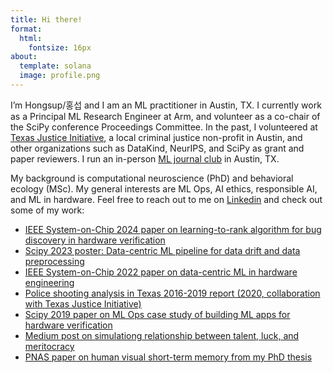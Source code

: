 ```yaml
---
title: Hi there!
format:
  html:
    fontsize: 16px
about:
  template: solana
  image: profile.png
---
```


I'm Hongsup/홍섭 and I am an ML practitioner in Austin, TX. I currently work as a Principal ML Research Engineer at Arm, and volunteer as a co-chair of the SciPy conference Proceedings Committee. In the past, I volunteered at [Texas Justice Initiative](https://texasjusticeinitiative.org/), a local criminal justice non-profit in Austin, and other organizations such as DataKind, NeurIPS, and SciPy as grant and paper reviewers. I run an in-person [ML journal club](https://austinmljournalclub.github.io/) in Austin, TX.

My background is computational neuroscience (PhD) and behavioral ecology (MSc). My general interests are ML Ops, AI ethics, responsible AI, and ML in hardware. Feel free to reach out to me on [Linkedin](https://www.linkedin.com/in/hongsupshin/) and check out some of my work:

- [IEEE System-on-Chip 2024 paper on learning-to-rank algorithm for bug discovery in hardware verification](https://ieeexplore.ieee.org/document/10737744)
- [Scipy 2023 poster: Data-centric ML pipeline for data drift and data preprocessing](https://zenodo.org/record/8136049)
- [IEEE System-on-Chip 2022 paper on data-centric ML in hardware engineering](https://ieeexplore.ieee.org/document/9908095)
- [Police shooting analysis in Texas 2016-2019 report (2020, collaboration with Texas Justice Initiative)](https://texasjusticeinitiative.org/publications/officer-involved-shootings-in-texas)
- [Scipy 2019 paper on ML Ops case study of building ML apps for hardware verification](https://conference.scipy.org/proceedings/scipy2019/Hongsup_Shin.html)
- [Medium post on simulationg relationship between talent, luck, and meritocracy](https://medium.com/@hongsupshin/talent-luck-and-success-simulating-meritocracy-and-inequality-with-stochasticity-501e0c1b4969)
- [PNAS paper on human visual short-term memory from my PhD thesis](https://www.pnas.org/doi/abs/10.1073/pnas.1117465109)